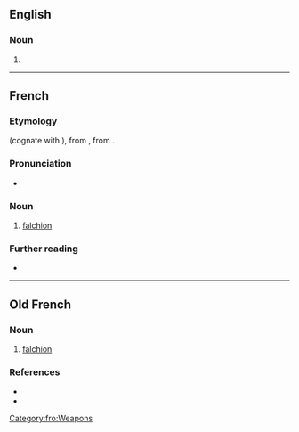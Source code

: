 ==English==

===Noun===
{{en-noun}}

# {{obsolete form of|en|falchion}}

----

==French==

===Etymology===
{{etyl|fro|fr}} {{m|fro|fauchon}} (cognate with {{cog|it|falcione}}), from {{etyl|VL.|fr}} {{m|la|*falciōnem}}, from {{etyl|la|fr}} {{m|la|falx}}.

===Pronunciation===
* {{fr-IPA}}

===Noun===
{{fr-noun|m}}

# [[falchion]]

===Further reading===
* {{R:TLFi}}

----

==Old French==

===Noun===
{{fro-noun|m}}

# [[falchion]]

===References===
* {{R:Godefroy}}
* {{R:Anglo-Norman On-Line Hub|fauchun}}

[[Category:fro:Weapons]]